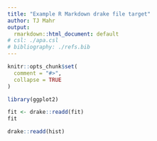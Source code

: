 ```yaml
---
title: "Example R Markdown drake file target"
author: TJ Mahr
output: 
  rmarkdown::html_document: default
# csl: ./apa.csl
# bibliography: ./refs.bib
---
```


```r
knitr::opts_chunk$set(
  comment = "#>", 
  collapse = TRUE
)
```

```r
library(ggplot2)
```

```r
fit <- drake::readd(fit)
fit

drake::readd(hist)
```
